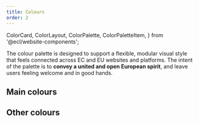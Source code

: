 ```yaml
---
title: Colours
order: 2
---
```


  ColorCard,
  ColorLayout,
  ColorPalette,
  ColorPaletteItem,
} from '@ecl/website-components';

The colour palette is designed to support a flexible, modular visual style that feels connected across EC and EU websites and platforms. The intent of the palette is to **convey a united and open European spirit**, and leave users feeling welcome and in good hands.

## Main colours

<ColorLayout>
  <ColorPalette>
    <ColorPaletteItem value="#051036" name="Primary40" />
    <ColorPaletteItem value="#0a1f6c" name="Primary30" />
    <ColorPaletteItem value="#0f2fa2" name="Primary20" />
    <ColorPaletteItem value="#143fd9" name="Primary10" />
    <ColorPaletteItem value="#3860ed" name="Primary" main />
    <ColorPaletteItem value="#5577f0" name="Primary-10" ui="dark" />
    <ColorPaletteItem value="#89a1f4" name="Primary-20" ui="dark" />
    <ColorPaletteItem value="#b1c0f8" name="Primary-30" ui="dark" />
    <ColorPaletteItem value="#d8e0fb" name="Primary-40" ui="dark" />
  </ColorPalette>
  <ColorPalette>
    <ColorPaletteItem value="#663f05" name="Secondary40" />
    <ColorPaletteItem value="#8f5600" name="Secondary30" />
    <ColorPaletteItem value="#e08700" name="Secondary20" ui="dark" />
    <ColorPaletteItem value="#ff9d0a" name="Secondary10" ui="dark" />
    <ColorPaletteItem value="#ffad33" name="Secondary" ui="dark" main />
    <ColorPaletteItem value="#ffbe5c" name="Secondary-10" ui="dark" />
    <ColorPaletteItem value="#ffcb7c" name="Secondary-20" ui="dark" />
    <ColorPaletteItem value="#ffd89d" name="Secondary-30" ui="dark" />
    <ColorPaletteItem value="#fff2de" name="Secondary-40" ui="dark" />
  </ColorPalette>
  <ColorPalette>
    <ColorPaletteItem value="#26324b" name="Dark" main />
    <ColorPaletteItem value="#546fa6" name="Dark-10" />
    <ColorPaletteItem value="#99aacc" name="Dark-20" ui="dark" />
  </ColorPalette>
</ColorLayout>

## Other colours

<ColorLayout>
  <ColorPalette>
    <ColorPaletteItem value="#6c85d1" name="Neutral40" ui="dark" />
    <ColorPaletteItem value="#7f95d7" name="Neutral30" ui="dark" />
    <ColorPaletteItem value="#92a5dd" name="Neutral20" ui="dark" />
    <ColorPaletteItem value="#a6b5e3" name="Neutral10" ui="dark" />
    <ColorPaletteItem value="#b9c5e9" name="Neutral" ui="dark" main />
    <ColorPaletteItem value="#cdd5ef" name="Neutral-10" ui="dark" />
    <ColorPaletteItem value="#e0e5f5" name="Neutral-20" ui="dark" />
    <ColorPaletteItem value="#f3f5fb" name="Neutral-30" ui="dark" />
    <ColorPaletteItem value="#fbfcfe" name="Neutral-40" ui="dark" />
  </ColorPalette>
  <ColorPalette>
    <ColorPaletteItem value="#887de8" name="Accent30" ui="dark" />
    <ColorPaletteItem value="#978cf2" name="Accent20" ui="dark" />
    <ColorPaletteItem value="#a89efa" name="Accent10" ui="dark" />
    <ColorPaletteItem value="#bbb3ff" name="Accent" ui="dark" main />
    <ColorPaletteItem value="#d1ccff" name="Accent-10" ui="dark" />
    <ColorPaletteItem value="#bfb2ff" name="Accent-20" ui="dark" />
    <ColorPaletteItem value="#fafaff" name="Accent-30" ui="dark" />
  </ColorPalette>
  <ColorPalette>
    <ColorPaletteItem value="#3860ed" name="Info" />
    <ColorPaletteItem value="#24a148" name="Success" ui="dark" />
    <ColorPaletteItem value="#da1e28" name="Error" />
    <ColorPaletteItem value="#f39811" name="Warning" ui="dark" />
    <ColorPaletteItem value="#fcfcfc" name="Background" ui="dark" />
    <ColorPaletteItem value="#254acb" name="Branding" />
  </ColorPalette>
</ColorLayout>
